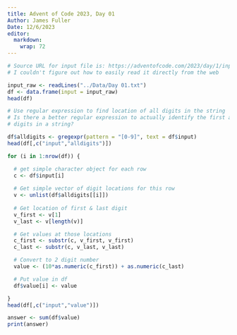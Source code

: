 ```yaml
---
title: Advent of Code 2023, Day 01
Author: James Fuller
Date: 12/6/2023
editor: 
  markdown: 
    wrap: 72
---
```


```r
# Source URL for input file is: https://adventofcode.com/2023/day/1/input
# I couldn't figure out how to easily read it directly from the web 

input_raw <- readLines("../Data/Day 01.txt") 
df <- data.frame(input = input_raw)
head(df)
```

```r
# Use regular expression to find location of all digits in the string
# Is there a better regular expression to actually identify the first and last
# digits in a string?

df$alldigits <- gregexpr(pattern = "[0-9]", text = df$input)
head(df[,c("input","alldigits")])
```

```r
for (i in 1:nrow(df)) {

  # get simple character object for each row
  c <- df$input[i]
  
  # Get simple vector of digit locations for this row
  v <- unlist(df$alldigits[[i]])
  
  # Get location of first & last digit
  v_first <- v[1]
  v_last <- v[length(v)]

  # Get values at those locations
  c_first <- substr(c, v_first, v_first)
  c_last <- substr(c, v_last, v_last)

  # Convert to 2 digit number
  value <- (10*as.numeric(c_first)) + as.numeric(c_last)

  # Put value in df
  df$value[i] <- value

}
head(df[,c("input","value")])
```

```r
answer <- sum(df$value)
print(answer)
```
